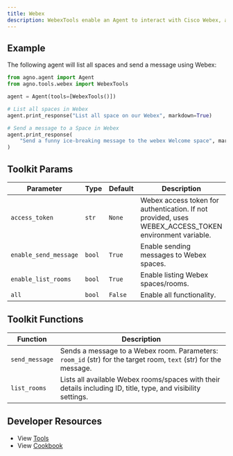 ```yaml
---
title: Webex
description: WebexTools enable an Agent to interact with Cisco Webex, allowing it to send messages and list rooms.
---
```



## Example

The following agent will list all spaces and send a message using Webex:

```python cookbook/tools/webex_tool.py
from agno.agent import Agent
from agno.tools.webex import WebexTools

agent = Agent(tools=[WebexTools()])

# List all spaces in Webex
agent.print_response("List all space on our Webex", markdown=True)

# Send a message to a Space in Webex
agent.print_response(
    "Send a funny ice-breaking message to the webex Welcome space", markdown=True
)
```

## Toolkit Params

| Parameter      | Type   | Default | Description                                                                                |
| -------------- | ------ | ------- | ------------------------------------------------------------------------------------------ |
| `access_token` | `str`  | `None`  | Webex access token for authentication. If not provided, uses WEBEX_ACCESS_TOKEN environment variable. |
| `enable_send_message` | `bool` | `True`  | Enable sending messages to Webex spaces.                                                   |
| `enable_list_rooms`   | `bool` | `True`  | Enable listing Webex spaces/rooms.                                                         |
| `all`   | `bool` | `False`  | Enable all functionality.                                                         |

## Toolkit Functions

| Function       | Description                                                                                                |
| -------------- | ---------------------------------------------------------------------------------------------------------- |
| `send_message` | Sends a message to a Webex room. Parameters: `room_id` (str) for the target room, `text` (str) for the message. |
| `list_rooms`   | Lists all available Webex rooms/spaces with their details including ID, title, type, and visibility settings.   |


## Developer Resources

- View [Tools](https://github.com/agno-agi/agno/blob/main/libs/agno/agno/tools/webex.py)
- View [Cookbook](https://github.com/agno-agi/agno/tree/v2.0/cookbook/tools/webex_tools.py) 